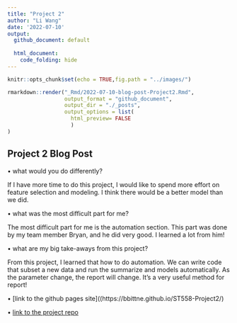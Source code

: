```yaml
---
title: "Project 2"
author: "Li Wang"
date: '2022-07-10'
output: 
  github_document: default
   
  html_document:
    code_folding: hide
---
```


```r
knitr::opts_chunk$set(echo = TRUE,fig.path = "../images/")
```

```r
rmarkdown::render("_Rmd/2022-07-10-blog-post-Project2.Rmd", 
                  output_format = "github_document",
                  output_dir = "./_posts",
                  output_options = list(
                    html_preview= FALSE
                    )
)
```

## Project 2 Blog Post


• what would you do differently?

If I have more time to do this project, I would like to spend more effort on feature selection and modeling. I think there would be a better model than we did.


• what was the most difficult part for me?

The most difficult part for me is the automation section. This part was done by my team member Bryan, and he did very good. I learned a lot from him!


• what are my big take-aways from this project?

From this project, I learned that how to do automation. We can write code that subset a new data and run the summarize and models automatically. As the parameter change, the report will change. It's a very useful method for report!


• [link to the github pages site]((https://bbittne.github.io/ST558-Project2/)

• [link to the project repo](https://github.com/bbittne/ST558-Project2)
